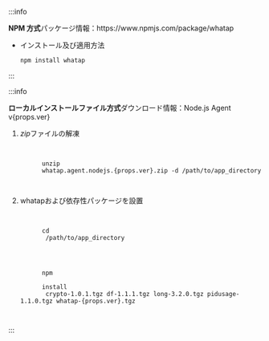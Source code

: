 :::info

<p><b>NPM 方式</b>パッケージ情報：<Link to={`https://www.npmjs.com/package/whatap`}>https://www.npmjs.com/package/whatap</Link></p>

- インストール及び適用方法

  ```bash
  npm install whatap
  ```

:::

:::info

<p><b>ローカルインストールファイル方式</b>ダウンロード情報：<Link to={`https://repo.whatap.io/nodejs/whatap.agent.nodejs.${props.ver}.zip`}>Node.js Agent v{props.ver}</Link></p>

1. *zip*ファイルの解凍

   <pre
     tabIndex="0"
     className="prism-code language-bash codeBlock_node_modules-@docusaurus-theme-classic-lib-theme-CodeBlock-Content-styles-module thin-scrollbar"
     style={{ color: "rgb(191, 199, 213)", backgroundColor: "rgb(41, 45, 62)" }}
   >
     <code className="codeBlockLines_node_modules-@docusaurus-theme-classic-lib-theme-CodeBlock-Content-styles-module">
       <span className="token-line" style={{ color: "rgb(191, 199, 213)" }}>
         <span className="token function" style={{ color: "rgb(130, 170, 255)" }}>unzip </span>
         <span className="token plain">whatap.agent.nodejs.{props.ver}.zip -d /path/to/app_directory</span>
       </span>
     </code>
   </pre>

2. whatapおよび依存性パッケージを設置

   <pre
     tabIndex="0"
     className="prism-code language-bash codeBlock_node_modules-@docusaurus-theme-classic-lib-theme-CodeBlock-Content-styles-module thin-scrollbar"
     style={{ color: "rgb(191, 199, 213)", backgroundColor: "rgb(41, 45, 62)" }}
   >
     <code className="codeBlockLines_node_modules-@docusaurus-theme-classic-lib-theme-CodeBlock-Content-styles-module">
       <span className="token-line" style={{ color: "rgb(191, 199, 213)" }}>
         <span className="token builtin class-name" style={{ color: "rgb(255, 203, 107)" }}>cd</span>
         <span className="token plain"> /path/to/app_directory </span>
       </span>
       <br />
       <span className="token-line" style={{ color: "rgb(191, 199, 213)" }}>
         <span className="token function" style={{ color: "rgb(130, 170, 255)" }}>npm </span>
         <span className="token plain"> </span>
         <span className="token function" style={{ color: "rgb(130, 170, 255)" }}>install</span>
         <span className="token plain"> crypto-1.0.1.tgz df-1.1.1.tgz long-3.2.0.tgz pidusage-1.1.0.tgz whatap-{props.ver}.tgz</span>
       </span>
     </code>
   </pre>

:::

